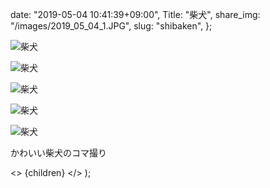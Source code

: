 
  date: "2019-05-04 10:41:39+09:00",
  Title: "柴犬",
  share_img: "/images/2019_05_04_1.JPG",
  slug: "shibaken",
};

![柴犬](/images/2019_05_04_1.JPG)

![柴犬](/images/2019_05_04_2.JPG)

![柴犬](/images/2019_05_04_3.JPG)

![柴犬](/images/2019_05_04_4.JPG)

![柴犬](/images/2019_05_04_5.JPG)

かわいい柴犬のコマ撮り

  <>
    <Head>
      <title>{meta.Title} | 異郷好実</title>
    </Head>
    <PostLayout meta={meta}>{children}</PostLayout>
  </>
);
